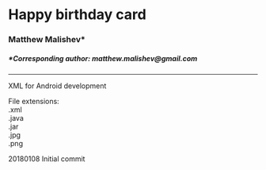 # Happy birthday card 
### Matthew Malishev* 

##### *Corresponding author: matthew.malishev@gmail.com  

******

XML for Android development

File extensions:   
.xml   
.java    
.jar   
.jpg   
.png   

20180108
Initial commit
